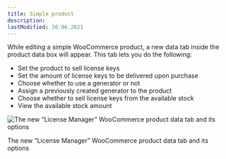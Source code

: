 ```yaml
---
title: Simple product
description:
lastModified: 30.06.2021
---
```


While editing a simple WooCommerce product, a new data tab inside the product
data box will appear. This tab lets you do the following:

 - Set the product to sell license keys
 - Set the amount of license keys to be delivered upon purchase
 - Choose whether to use a generator or not
 - Assign a previously created generator to the product
 - Choose whether to sell license keys from the available stock
 - View the available stock amount

![The new “License Manager” WooCommerce product data tab and its options](../../../../images/docs/woocommerce-products/simple-product-options.png)
<p className={"image-desc"}>The new “License Manager” WooCommerce product data tab and its options</p>

